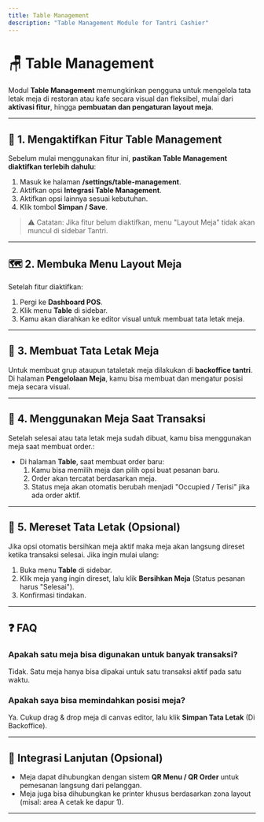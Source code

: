 ```yaml
---
title: Table Management
description: "Table Management Module for Tantri Cashier"
---
```


# 🪑 Table Management

Modul **Table Management** memungkinkan pengguna untuk mengelola tata letak meja di restoran atau kafe secara visual dan fleksibel, mulai dari **aktivasi fitur**, hingga **pembuatan dan pengaturan layout meja**.

---

## 🔧 1. Mengaktifkan Fitur Table Management

Sebelum mulai menggunakan fitur ini, **pastikan Table Management diaktifkan terlebih dahulu**:

1. Masuk ke halaman **/settings/table-management**.
2. Aktifkan opsi **Integrasi Table Management**.
3. Aktifkan opsi lainnya sesuai kebutuhan.
4. Klik tombol **Simpan / Save**.

> ⚠️ Catatan: Jika fitur belum diaktifkan, menu "Layout Meja" tidak akan muncul di sidebar Tantri.

---

## 🗺️ 2. Membuka Menu Layout Meja

Setelah fitur diaktifkan:

1. Pergi ke **Dashboard POS**.
2. Klik menu **Table** di sidebar.
3. Kamu akan diarahkan ke editor visual untuk membuat tata letak meja.

---

## 🎨 3. Membuat Tata Letak Meja

Untuk membuat grup ataupun tataletak meja dilakukan di **backoffice tantri**.
Di halaman **Pengelolaan Meja**, kamu bisa membuat dan mengatur posisi meja secara visual.

---

## 🧾 4. Menggunakan Meja Saat Transaksi

Setelah selesai atau tata letak meja sudah dibuat, kamu bisa menggunakan meja saat membuat order.:

- Di halaman **Table**, saat membuat order baru:
  1. Kamu bisa memilih meja dan pilih opsi buat pesanan baru.
  2. Order akan tercatat berdasarkan meja.
  3. Status meja akan otomatis berubah menjadi "Occupied / Terisi" jika ada order aktif.

---

## 🧹 5. Mereset Tata Letak (Opsional)

Jika opsi otomatis bersihkan meja aktif maka meja akan langsung direset ketika transaksi selesai.
Jika ingin mulai ulang:

1. Buka menu **Table** di sidebar.
2. Klik meja yang ingin direset, lalu klik **Bersihkan Meja** (Status pesanan harus "Selesai").
3. Konfirmasi tindakan.

---

## ❓ FAQ

### Apakah satu meja bisa digunakan untuk banyak transaksi?

Tidak. Satu meja hanya bisa dipakai untuk satu transaksi aktif pada satu waktu.

### Apakah saya bisa memindahkan posisi meja?

Ya. Cukup drag & drop meja di canvas editor, lalu klik **Simpan Tata Letak** (Di Backoffice).

---

## 🧩 Integrasi Lanjutan (Opsional)

- Meja dapat dihubungkan dengan sistem **QR Menu / QR Order** untuk pemesanan langsung dari pelanggan.
- Meja juga bisa dihubungkan ke printer khusus berdasarkan zona layout (misal: area A cetak ke dapur 1).

---
